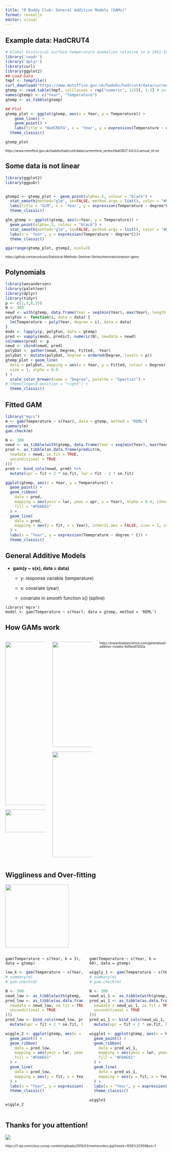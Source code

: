 ```yaml
---
title: "R Buddy Club: General Additive Models (GAMs)"
format: revealjs
editor: visual
---
```


## Example data: HadCRUT4

```r
# Global historical surface temperature anomalies relative to a 1961-1990 reference period
library('readr')
library('dplyr')
library(curl)
library(ggplot2)
## Load Data
tmpf <- tempfile()
curl_download("https://www.metoffice.gov.uk/hadobs/hadcrut4/data/current/time_series/HadCRUT.4.6.0.0.annual_nh.txt", tmpf)
gtemp <- read.table(tmpf, colClasses = rep("numeric", 12))[, 1:2] # only want some of the variables
names(gtemp) <- c("Year", "Temperature")
gtemp <- as_tibble(gtemp)

## Plot
gtemp_plot <- ggplot(gtemp, aes(x = Year, y = Temperature)) +
    geom_line() + 
    geom_point() +
    labs(title = "HadCRUT4", x = 'Year', y = expression(Temperature ~ degree*C)) +
  theme_classic()

gtemp_plot
```

^~https://www.metoffice.gov.uk/hadobs/hadcrut4/data/current/time_series/HadCRUT.4.6.0.0.annual_nh.txt~^

## Some data is not linear

```r
library(ggplot2)
library(ggpubr)


gtemp2 <- gtemp_plot +  geom_point(alpha=.5, colour = "black") +
  stat_smooth(method="glm", se=FALSE, method.args = list(), color = "#D53E4F") +
  labs(title = "GLM", x = 'Year', y = expression(Temperature ~ degree*C))+
  theme_classic()

glm_gtemp <- ggplot(gtemp, aes(x=Year, y = Temperature)) +
  geom_point(alpha=.5, colour = "black") +
  stat_smooth(method="glm", se=FALSE, method.args = list(), color = "#D53E4F") +
  labs(x = 'Year', y = expression(Temperature ~ degree*C))+
  theme_classic()

ggarrange(gtemp_plot, gtemp2, ncol=2)
```

^~https://github.com/eco4cast/Statistical-Methods-Seminar-Series/tree/main/simpson-gams~^

## Polynomials

```r
library(wesanderson)
library(paletteer)
library(dplyr)
library(tidyr)
p <- c(1,3,8,15)
N <- 300
newd <- with(gtemp, data.frame(Year = seq(min(Year), max(Year), length = N)))
polyFun <- function(i, data = data) {
  lm(Temperature ~ poly(Year, degree = i), data = data)
}
mods <- lapply(p, polyFun, data = gtemp)
pred <- vapply(mods, predict, numeric(N), newdata = newd)
colnames(pred) <- p
newd <- cbind(newd, pred)
polyDat <- gather(newd, Degree, Fitted, -Year)
polyDat <- mutate(polyDat, Degree = ordered(Degree, levels = p))
gtemp_plot + geom_line(
  data = polyDat, mapping = aes(x = Year, y = Fitted, colour = Degree),
  size = 1, alpha = 0.9
) +
  scale_color_brewer(name = "Degree", palette = "Spectral") +
# theme(legend.position = "right") +
  theme_classic()

```

## Fitted GAM

```r
library("mgcv")
m <- gam(Temperature ~ s(Year), data = gtemp, method = "REML")
summary(m)
gam.check(m)

N <- 300
newd <- as_tibble(with(gtemp, data.frame(Year = seq(min(Year), max(Year), length = N))))
pred <- as_tibble(as.data.frame(predict(m,
  newdata = newd, se.fit = TRUE,
  unconditional = TRUE
)))
pred <- bind_cols(newd, pred) %>%
  mutate(upr = fit + 2 * se.fit, lwr = fit - 2 * se.fit)

ggplot(gtemp, aes(x = Year, y = Temperature)) +
  geom_point() +
  geom_ribbon(
    data = pred,
    mapping = aes(ymin = lwr, ymax = upr, x = Year), alpha = 0.4, inherit.aes = FALSE,
    fill = "#FDAE61"
  ) +
  geom_line(
    data = pred,
    mapping = aes(y = fit, x = Year), inherit.aes = FALSE, size = 1, colour = "purple1"
  ) +
  labs(x = "Year", y = expression(Temeprature ~ degree * C)) +
  theme_classic()

```

## General Additive Models

-   **gam(y \~ s(x), data = data)**

    -   y: response variable (temperature)

    -   x: covariate (year)

    -   covariate in smooth function s() (spline)

```         
library('mgcv')
model <- gam(Temperature ~ s(Year), data = gtemp, method = 'REML')
```

## How GAMs work

::: columns
::: {.column width="50%"}
![](images/newplot(2).png){width="510"}

![](images/Bildschirmfoto%20vom%202023-05-24%2012-37-41.png){width="310" height="71"}
:::

::: {.column width="50%"}
![](images/newplot-01.png){width="329"}

![](images/newplot(1)-01.png){width="330"}
:::

^~https://towardsdatascience.com/generalised-additive-models-6dfbedf1350a~^
:::

## Wiggliness and Over-fitting

![](images/Bildschirmfoto%20vom%202023-05-24%2012-37-51.png){width="197"}

::: columns
::: {.column width="50%"}
```         
gam(Temperature ~ s(Year, k = 3), data = gtemp)
```

```r
low_k <- gam(Temperature ~ s(Year, k = 3), data = gtemp, method = "REML")
# summary(m)
# gam.check(m)

N <- 300
newd_low <- as_tibble(with(gtemp, data.frame(Year = seq(min(Year), max(Year), length = N))))
pred_low <- as_tibble(as.data.frame(predict(low_k,
  newdata = newd_low, se.fit = TRUE,
  unconditional = TRUE
)))
pred_low <- bind_cols(newd_low, pred_low) %>%
  mutate(upr = fit + 2 * se.fit, lwr = fit - 2 * se.fit)

wiggle_2 <- ggplot(gtemp, aes(x = Year, y = Temperature)) +
  geom_point() +
  geom_ribbon(
    data = pred_low,
    mapping = aes(ymin = lwr, ymax = upr, x = Year), alpha = 0.4, inherit.aes = FALSE,
    fill = "#FDAE61"
  ) +
  geom_line(
    data = pred_low,
    mapping = aes(y = fit, x = Year), inherit.aes = FALSE, size = 1, colour = "purple1"
  ) +
  labs(x = "Year", y = expression(Temeprature ~ degree * C)) +
  theme_classic()


wiggle_2
```
:::

::: {.column width="50%"}
```         
gam(Temperature ~ s(Year, k = 60), data = gtemp)
```

```r
wiggly_1 <- gam(Temperature ~ s(Year, k = 60), data = gtemp, method = "REML")
# summary(m)
# gam.check(m)

N <- 300
newd_wi_1 <- as_tibble(with(gtemp, data.frame(Year = seq(min(Year), max(Year), length = N))))
pred_wi_1 <- as_tibble(as.data.frame(predict(wiggly_1,
  newdata = newd_wi_1, se.fit = TRUE,
  unconditional = TRUE
)))
pred_wi_1 <- bind_cols(newd_wi_1, pred_wi_1) %>%
  mutate(upr = fit + 2 * se.fit, lwr = fit - 2 * se.fit)

wiggle1 <- ggplot(gtemp, aes(x = Year, y = Temperature)) +
  geom_point() +
  geom_ribbon(
    data = pred_wi_1,
    mapping = aes(ymin = lwr, ymax = upr, x = Year), alpha = 0.4, inherit.aes = FALSE,
    fill = "#FDAE61"
  ) +
  geom_line(
    data = pred_wi_1,
    mapping = aes(y = fit, x = Year), inherit.aes = FALSE, size = 1, colour = "purple1"
  ) +
  labs(x = "Year", y = expression(Temeprature ~ degree * C)) +
  theme_classic()

wiggle1
```
:::
:::

## Thanks for you attention!

![](images/memecoders-997156735.jpeg){fig-align="center"}

^~https://i1.wp.com/cleus.co/wp-content/uploads/2019/03/memecoders.jpg?resize=1058%2C959&ssl=1~^
